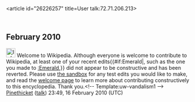 <article id="26226257" title=User talk:72.71.206.213>
	<talkpage id="26226257" title="User talk:72.71.206.213">
== February 2010==
[[Image:Information.svg|25px]] Welcome to Wikipedia. Although everyone is welcome to contribute to Wikipedia, at least one of your recent edits{{#if:Emerald|, such as the one you made to [[:Emerald]],}} did not appear to be constructive and has been reverted. Please use [[Wikipedia:Sandbox|the sandbox]] for any test edits you would like to make, and read the [[Wikipedia:Welcoming committee/Welcome to Wikipedia|welcome page]] to learn more about contributing constructively to this encyclopedia. Thank you.&lt;!-- Template:uw-vandalism1 --&gt;   [[User:Pinethicket|Pinethicket]] ([[User talk:Pinethicket|talk]]) 23:49, 16 February 2010 (UTC)
	</talkpage>
</article>